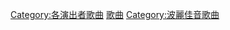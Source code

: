 {{DEFAULTSORT:Aiko}}
[[Category:各演出者歌曲|Category:各演出者歌曲]]
[[Category:Aiko|歌曲]]
[[Category:波麗佳音歌曲|Category:波麗佳音歌曲]]